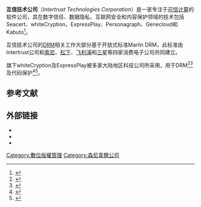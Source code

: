{{noteTA
|G1=IT
}}
{{Distinguish|富信集团}}
{{Infobox company
| name = 互信技术公司<ref>{{cite web |url=http://www.fortunechina.com/magazine/c/1999-10/11/content_162.htm |title=1999年最酷的公司 |publisher=[[财富_(杂志)|财富中文网]] |date=1999年10月11日 |accessdate=2016年6月26日 |archive-date=2013年2月22日 |archive-url=https://web.archive.org/web/20130222221915/http://www.fortunechina.com/magazine/c/1999-10/11/content_162.htm |dead-url=no }}</ref>
| name_en = Intertrust Technologies Corporation
| logo = 
| logo_size = 
| logo_caption = 
| type = 私人持股
| foundation = 1990年
| founder = 维克托·希尔
| key_people = Talal Shamoon，CEO
| location = 美国，[[加利福尼亚州|加利福尼亚州]][[森尼韦尔_(加利福尼亚州)|森尼韦尔]]
| industry = 计算机软件
| homepage = {{URL|http://www.intertrust.com/}}
}}
'''互信技术公司'''（''Intertrust Technologies Corporation''）是一家专注于[[可信计算|可信计算]]的软件公司，其在数字信任、数据隐私、互联网安全和内容保护领域的技术包括Seacert、whiteCryption、ExpressPlay、Personagraph、Genecloud和Kabuto<ref>{{Cite web |url=http://www.intertrust.com/technologies/ |title=Technologies — Intertrust |accessdate=2016-06-26 |archive-date=2016-07-23 |archive-url=https://web.archive.org/web/20160723053907/http://www.intertrust.com/technologies/ |dead-url=no }}</ref>。

互信技术公司的[[DRM|DRM]]相关工作大部分基于开放式标准Marlin DRM，此标准由Intertrust公司和[[索尼|索尼]]、[[松下|松下]]、[[飞利浦|飞利浦]]和[[三星集團|三星]]等四家消费电子公司共同建立。

旗下whiteCryption及ExpressPlay被多家大陆地区科技公司所采用，用于DRM<ref>{{cite web |url=http://www.tvoao.com/a/70282.aspx |title=腾讯采用Intertrust的Marlin DRM方案保护其在线视频服务 |publisher=中广互联 |date=2013年1月11日 |accessdate=2016年6月26日 |archive-date=2019年6月30日 |archive-url=https://web.archive.org/web/20190630080411/http://www.tvoao.com/a/70282.aspx |dead-url=no }}</ref><ref>{{cite web|url=http://news.xinhuanet.com/tech/2013-08/20/c_125210555.htm |title=爱奇艺视频获得Intertrust授权DRM解决方案 |publisher=新华网 |date=2013年8月20日 |accessdate=2016年6月26日 }}</ref>及代码保护<ref>{{cite web |url=http://tech.163.com/15/0522/09/AQ79TMCG00094P25.html |title=Intertrust与华为达成专利授权协议 |publisher=网易科技 |date=2015年5月22日 |accessdate=2016年6月26日 |archive-date=2019年2月21日 |archive-url=https://web.archive.org/web/20190221212950/http://tech.163.com/15/0522/09/AQ79TMCG00094P25.html |dead-url=no }}</ref><ref>{{cite web |url=http://renwu.youth.cn/qnsh/201507/t20150701_6810827.htm |title=whiteCryption与小米公司达成代码保护和白盒密码技术协议 |publisher=中国青年网 |date=2015年7月1日 |accessdate=2016年6月26日 |archive-url=https://web.archive.org/web/20190221212950/http://renwu.youth.cn/qnsh/201507/t20150701_6810827.htm |archive-date=2019年2月21日 |dead-url=yes }}</ref>。

==参考文献==
{{reflist}}

==外部链接==
*{{official|http://www.intertrust.com/}}
*{{url|http://www.expressplay.com/|ExpressPlay}}
*{{url|https://www.whitecryption.com/|whiteCryption}}

{{Ict-company-stub}}
{{US-company-stub}}

[[Category:數位版權管理|Category:數位版權管理]]
[[Category:森尼韋爾公司|Category:森尼韋爾公司]]